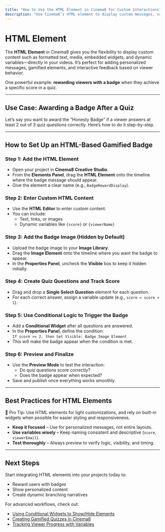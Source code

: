 ---
title: "How to Use the HTML Element in Cinema8 for Custom Interactions"
description: "Use Cinema8’s HTML element to display custom messages, variables, or gamified experiences—like awarding badges when a viewer passes a quiz."
---


# HTML Element

The **HTML Element** in Cinema8 gives you the flexibility to display custom content such as formatted text, media, embedded widgets, and dynamic variables—directly in your videos. It’s perfect for adding personalized messages, gamified elements, and interactive feedback based on viewer behavior.

One powerful example: **rewarding viewers with a badge** when they achieve a specific score in a quiz.

---

## Use Case: Awarding a Badge After a Quiz

Let’s say you want to award the “Honesty Badge” if a viewer answers at least 2 out of 3 quiz questions correctly. Here’s how to do it step-by-step.

---

## How to Set Up an HTML-Based Gamified Badge

<Steps>

### Step 1: Add the HTML Element

- Open your project in **Cinema8 Creative Studio**.
- From the **Elements Panel**, drag the **HTML Element** onto the timeline where the badge message should appear.
- Give the element a clear name (e.g., `BadgeRewardDisplay`).

### Step 2: Enter Custom HTML Content

- Use the **HTML Editor** to enter custom content.
- You can include:
  - Text, links, or images
  - Dynamic variables like `{score}` or `{viewerName}`

### Step 3: Add the Badge Image (Hidden by Default)

- Upload the badge image to your **Image Library**.
- Drag the **Image Element** onto the timeline where you want the badge to appear.
- In the **Properties Panel**, uncheck the **Visible** box to keep it hidden initially.

### Step 4: Create Quiz Questions and Track Score

- Drag and drop a **Single Select Question** element for each question.
- For each correct answer, assign a variable update (e.g., `score = score + 1`).

### Step 5: Use Conditional Logic to Trigger the Badge

- Add a **Conditional Widget** after all questions are answered.
- In the **Properties Panel**, define the condition:  
  `If score >= 2, then Set Visible: Badge Image Element`
- This will make the badge appear when the condition is met.

### Step 6: Preview and Finalize

- Use the **Preview Mode** to test the interaction:
  - Do quiz questions score correctly?
  - Does the badge appear when expected?
- Save and publish once everything works smoothly.

</Steps>

---

## Best Practices for HTML Elements

<Callout type="info">
🎯 Pro Tip: Use HTML elements for light customizations, and rely on built-in widgets when possible for easier styling and responsiveness.
</Callout>

- **Keep it focused** – Use for personalized messages, not entire layouts.
- **Use variables wisely** – Keep naming consistent and descriptive (`score`, `viewerEmail`).
- **Test thoroughly** – Always preview to verify logic, visibility, and timing.

---

## Next Steps

Start integrating HTML elements into your projects today to:

- Reward users with badges
- Show personalized content
- Create dynamic branching narratives

For advanced workflows, check out:

- [Using Conditional Widgets to Show/Hide Elements](#)
- [Creating Gamified Quizzes in Cinema8](#)
- [Tracking Viewer Progress with Variables](#)
